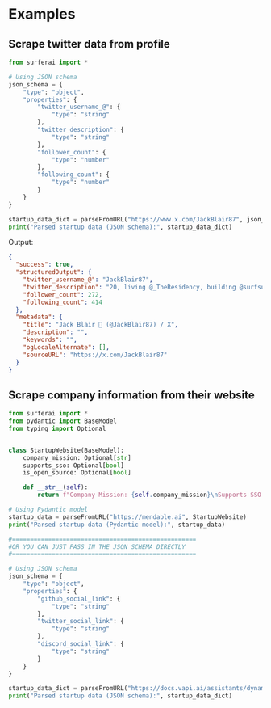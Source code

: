 # Examples
## Scrape twitter data from profile

``` python
from surferai import *

# Using JSON schema
json_schema = {
    "type": "object",
    "properties": {
        "twitter_username_@": {
            "type": "string"
        },
        "twitter_description": {
            "type": "string"
        },
        "follower_count": {
            "type": "number"
        },
        "following_count": {
            "type": "number"
        }
    }
}

startup_data_dict = parseFromURL("https://www.x.com/JackBlair87", json_schema)
print("Parsed startup data (JSON schema):", startup_data_dict)
```

Output:
``` json
{
  "success": true,
  "structuredOutput": {
    "twitter_username_@": "JackBlair87",
    "twitter_description": "20, living @_TheResidency, building @surfsupai @hyperherd ai agent research + visual design engineering @purdue Bay Area, CA | Purdue, IN",
    "follower_count": 272,
    "following_count": 414
  },
  "metadata": {
    "title": "Jack Blair 🌴 (@JackBlair87) / X",
    "description": "",
    "keywords": "",
    "ogLocaleAlternate": [],
    "sourceURL": "https://x.com/JackBlair87"
  }
}
```

## Scrape company information from their website

``` python
from surferai import *
from pydantic import BaseModel
from typing import Optional


class StartupWebsite(BaseModel):
    company_mission: Optional[str]
    supports_sso: Optional[bool]
    is_open_source: Optional[bool]

    def __str__(self):
        return f"Company Mission: {self.company_mission}\nSupports SSO: {self.supports_sso}\nIs Open Source: {self.is_open_source}"

# Using Pydantic model
startup_data = parseFromURL("https://mendable.ai", StartupWebsite)
print("Parsed startup data (Pydantic model):", startup_data)

#===================================================
#OR YOU CAN JUST PASS IN THE JSON SCHEMA DIRECTLY
#===================================================

# Using JSON schema
json_schema = {
    "type": "object",
    "properties": {
        "github_social_link": {
            "type": "string"
        },
        "twitter_social_link": {
            "type": "string"
        },
        "discord_social_link": {
            "type": "string"
        }
    }
}

startup_data_dict = parseFromURL("https://docs.vapi.ai/assistants/dynamic-variables", json_schema)
print("Parsed startup data (JSON schema):", startup_data_dict)
```
